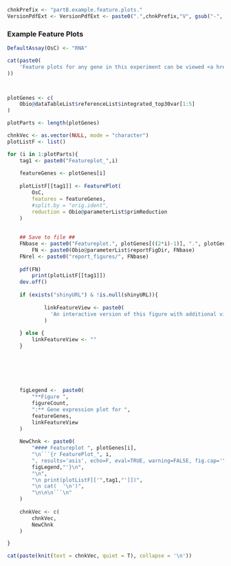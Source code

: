<!-- Set PArameters Module -->
<!-- Set the chnkPrefix to make all chunks unique in the overall folder -->
```r
chnkPrefix <- "partB.example.feature.plots."
VersionPdfExt <- VersionPdfExt <- paste0(".",chnkPrefix,"V", gsub("-", "", Sys.Date()), ".pdf")

```



### Example Feature Plots {.tabset .tabset-fade .tabset-pills}
```r
DefaultAssay(OsC) <- "RNA"

cat(paste0(
    'Feature plots for any gene in this experiment can be viewed <a href="https://biologic.crick.ac.uk/mdata/',Obio@parameterList$project_id,'/html/FeatureView.html" target="_blank">here</a>.'
))



plotGenes <- c(
    Obio@dataTableList$referenceList$integrated_top30var[1:5]
)

plotParts <- length(plotGenes)

chnkVec <- as.vector(NULL, mode = "character")
plotListF <- list()

for (i in 1:plotParts){
    tag1 <- paste0("Featureplot_",i)
    
    featureGenes <- plotGenes[i]
    
    plotListF[[tag1]] <- FeaturePlot(
        OsC,
        features = featureGenes,
        #split.by = "orig.ident",
        reduction = Obio@parameterList$primReduction
    )
    
    
    ## Save to file ##
    FNbase <- paste0("Featureplot.", plotGenes[((2*i)-1)], ".", plotGenes[((2*i))],".", VersionPdfExt)
        FN <- paste0(Obio@parameterList$reportFigDir, FNbase)
    FNrel <- paste0("report_figures/", FNbase)
    
    pdf(FN)
        print(plotListF[[tag1]])
    dev.off()
    
    if (exists("shinyURL") & !is.null(shinyURL)){
        
            linkFeatureView <- paste0(
              'An interactive version of this figure with additional viewing options can be found <a href="',shinyURL,'?_inputs_&gene=%22',featureGenes,'%22" target="_blank">here</a>. '
            )
            
    } else {
        linkFeatureView <- ""
    }
    
    
    
    
    

    figLegend <-  paste0(
        "**Figure ", 
        figureCount, 
        ":** Gene expression plot for ", 
        featureGenes,
        linkFeatureView
    )
      
    NewChnk <- paste0(
        "#### Featureplot ", plotGenes[i],
        "\n```{r FeaturePlot_", i,
        ", results='asis', echo=F, eval=TRUE, warning=FALSE, fig.cap='",
        figLegend,"'}\n",
        "\n",
        "\n print(plotListF[['",tag1,"']])",
        "\n cat(  '\n')",
        "\n\n\n```\n"   
    )
    
    chnkVec <- c(
        chnkVec,
        NewChnk
    )

}

```

```r

cat(paste(knit(text = chnkVec, quiet = T), collapse = '\n'))

```